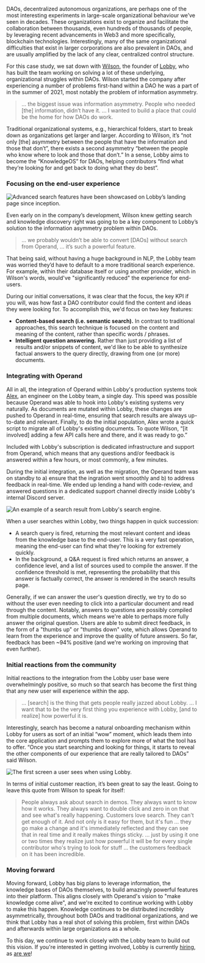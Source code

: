 DAOs, decentralized autonomous organizations, are perhaps one of the most interesting experiments in large-scale organizational behaviour we’ve seen in decades. These organizations exist to organize and facilitate the collaboration between thousands, even hundreds of thousands of people, by leveraging recent advancements in Web3 and more specifically, blockchain technologies. Interestingly, many of the same organizational difficulties that exist in larger corporations are also prevalent in DAOs, and are usually amplified by the lack of any clear, centralized control structure.

For this case study, we sat down with [Wilson](https://twitter.com/WiLSONSACCOUNT/), the founder of [Lobby](https://www.lobby.so/), who has built the team working on solving a lot of these underlying, organizational struggles within DAOs. Wilson started the company after experiencing a number of problems first-hand within a DAO he was a part of in the summer of 2021, most notably the problem of information asymmetry.

> ... the biggest issue was information asymmetry. People who needed [the] information, didn’t have it. ... I wanted to build a place that could be the home for how DAOs do work.

Traditional organizational systems, e.g., hierarchical folders, start to break down as organizations get larger and larger. According to Wilson, it’s “not only [the] asymmetry between the people that have the information and those that don’t”, there exists a second asymmetry “between the people who know where to look and those that don’t.” In a sense, Lobby aims to become the “KnowledgeOS” for DAOs, helping contributors “find what they’re looking for and get back to doing what they do best”.

### Focusing on the end-user experience

![Advanced search features have been showcased on Lobby’s landing page since inception.](/assets/lobby/lobby-homepage.png)

Even early on in the company’s development, Wilson knew getting search and knowledge discovery right was going to be a key component to Lobby’s solution to the information asymmetry problem within DAOs.

> ... we probably wouldn’t be able to convert [DAOs] without search from Operand, ... it’s such a powerful feature.

That being said, without having a huge background in NLP, the Lobby team was worried they’d have to default to a more traditional search experience. For example, within their database itself or using another provider, which in Wilson's words, would've "significantly reduced" the experience for end-users.

During our initial conversations, it was clear that the focus, the key KPI if you will, was how fast a DAO contributor could find the content and ideas they were looking for. To accomplish this, we'd focus on two key features:

- **Content-based search (i.e. semantic search).** In contrast to traditional approaches, this search technique is focused on the content and meaning of the content, rather than specific words / phrases.
- **Intelligent question answering.** Rather than just providing a list of results and/or snippets of content, we'd like to be able to synthesize factual answers to the query directly, drawing from one (or more) documents.

### Integrating with Operand

All in all, the integration of Operand within Lobby's production systems took [Alex](https://twitter.com/zthh626), an engineer on the Lobby team, a single day. This speed was possible because Operand was able to hook into Lobby's existing systems very naturally. As documents are mutated within Lobby, these changes are pushed to Operand in real-time, ensuring that search results are always up-to-date and relevant. Finally, to do the initial population, Alex wrote a quick script to migrate all of Lobby's existing documents. To quote Wilson, “[it involved] adding a few API calls here and there, and it was ready to go.”

Included with Lobby's subscription is dedicated infrastructure and support from Operand, which means that any questions and/or feedback is answered within a few hours, or most commonly, a few minutes.

During the initial integration, as well as the migration, the Operand team was on standby to a) ensure that the ingration went smoothly and b) to address feedback in real-time. We ended up lending a hand with code-review, and answered questions in a dedicated support channel directly inside Lobby's internal Discord server.

![An example of a search result from Lobby's search engine.](/assets/lobby/lobby-bitcoin-litecoin.png)

When a user searches within Lobby, two things happen in quick succession:

- A search query is fired, returning the most relevant content and ideas from the knowledge base to the end-user. This is a very fast operation, meaning the end-user can find what they're looking for extremely quickly.
- In the background, a Q&A request is fired which returns an answer, a confidence level, and a list of sources used to compile the answer. If the confidence threshold is met, representing the probability that this answer is factually correct, the answer is rendered in the search results page.

Generally, if we can answer the user's question directly, we try to do so without the user even needing to click into a particular document and read through the content. Notably, answers to questions are possibly compiled from multiple documents, which means we're able to perhaps more fully answer the original question. Users are able to submit direct feedback, in the form of a "thumbs up" or "thumbs down" vote, which allows Operand to learn from the experience and improve the quality of future answers. So far, feedback has been ~94% positive (and we're working on improving that even further).

### Initial reactions from the community

Initial reactions to the integration from the Lobby user base were overwhelmingly positive, so much so that search has become the first thing that any new user will experience within the app.

> … [search] is the thing that gets people really jazzed about Lobby. ... I want that to be the very first thing you experience with Lobby, [and to realize] how powerful it is.

Interestingly, search has become a natural onboarding mechanism within Lobby for users as sort of an initial “wow” moment, which leads them into the core application and prompts them to explore more of what the tool has to offer. “Once you start searching and looking for things, it starts to reveal the other components of our experience that are really tailored to DAOs” said Wilson.

![The first screen a user sees when using Lobby.](/assets/lobby/lobby-searchbar.png)

In terms of initial customer reaction, it’s been great to say the least. Going to leave this quote from Wilson to speak for itself:

> People always ask about search in demos. They always want to know how it works. They always want to double click and zero in on that and see what's really happening. Customers love search. They can't get enough of it. And not only is it easy for them, but it's fun ... they go make a change and it's immediately reflected and they can see that in real time and it really makes things sticky. … just by using it one or two times they realize just how powerful it will be for every single contributor who's trying to look for stuff ... the customers feedback on it has been incredible.

### Moving forward

Moving forward, Lobby has big plans to leverage information, the knowledge bases of DAOs themselves, to build amazingly powerful features into their platform. This aligns closely with Operand's vision to "make knowledge come alive", and we're excited to continue working with Lobby to make this happen. Knowledge continues to be distributed incredibly asymmetrically, throughout both DAOs and traditional organizations, and we think that Lobby has a real shot of solving this problem, first within DAOs and afterwards within large organizations as a whole.

To this day, we continue to work closely with the Lobby team to build out this vision. If you're interested in getting involved, Lobby is currently [hiring](https://www.lobby.so/careers), as [are we](/about)!
